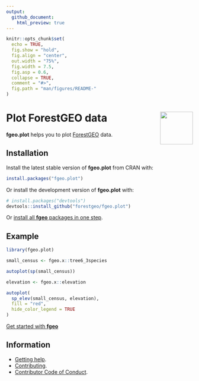 ```yaml
---
output:
  github_document:
    html_preview: true
---
```


<!-- Don't edit README.md; instead, edit README.Rmd -->

```r
knitr::opts_chunk$set(
  echo = TRUE,
  fig.show = "hold",
  fig.align = "center",
  out.width = "75%",
  fig.width = 7.5, 
  fig.asp = 0.6,
  collapse = TRUE,
  comment = "#>",
  fig.path = "man/figures/README-"
)
```

# <img src="https://i.imgur.com/vTLlhbp.png" align="right" height=88 /> Plot ForestGEO data

<!-- badges: start -->
<!-- badges: end -->

__fgeo.plot__ helps you to plot [ForestGEO](<https://forestgeo.si.edu/>) data.

## Installation

Install the latest stable version of **fgeo.plot** from CRAN with:

```R
install.packages("fgeo.plot")
```

Or install the development version of **fgeo.plot** with:

```R
# install.packages("devtools")
devtools::install_github("forestgeo/fgeo.plot")
```

Or [install all **fgeo** packages in one step](https://forestgeo.github.io/fgeo/index.html#installation/).

## Example

```r
library(fgeo.plot)

small_census <- fgeo.x::tree6_3species

autoplot(sp(small_census))
```

```r
elevation <- fgeo.x::elevation

autoplot(
  sp_elev(small_census, elevation),
  fill = "red", 
  hide_color_legend = TRUE
)
```

[Get started with __fgeo__](https://forestgeo.github.io/fgeo/)

## Information

* [Getting help](https://forestgeo.github.io/fgeo.plot/SUPPORT.html).
* [Contributing](https://forestgeo.github.io/fgeo.plot/CONTRIBUTING.html).
* [Contributor Code of Conduct](https://forestgeo.github.io/fgeo.plot/CODE_OF_CONDUCT.html).

